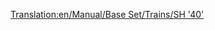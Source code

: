 [[Translation:en/Manual/Base Set/Trains/SH '40']]
{{en/Manual/Base Set/Trains/Trains|Cost=£35,156 ($70,312)
|Speed=177 kph (110 mph)
|Weight=82 t
|Power=5,000 hp
|Annual=£2,882 ($5,764)
|Designed=1973
|Lifespan=23
|Capacity=N/A
|Description=No description has been written for this train yet. If you know something about this train, feel free to edit this page and add it!
|Real-life=[http://en.wikipedia.org/wiki/British_Rail_Class_87 British Rail Class 87]
}}